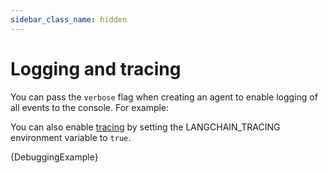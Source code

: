 ```yaml
---
sidebar_class_name: hidden
---
```



# Logging and tracing

You can pass the `verbose` flag when creating an agent to enable logging of all events to the console. For example:

You can also enable [tracing](/docs/production/tracing) by setting the LANGCHAIN_TRACING environment variable to `true`.

<CodeBlock language="typescript">{DebuggingExample}</CodeBlock>
